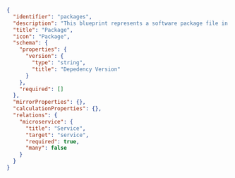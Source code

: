 ```json showLineNumbers
{
  "identifier": "packages",
  "description": "This blueprint represents a software package file in our catalog",
  "title": "Package",
  "icon": "Package",
  "schema": {
    "properties": {
      "version": {
        "type": "string",
        "title": "Depedency Version"
      }
    },
    "required": []
  },
  "mirrorProperties": {},
  "calculationProperties": {},
  "relations": {
    "microservice": {
      "title": "Service",
      "target": "service",
      "required": true,
      "many": false
    }
  }
}
```
